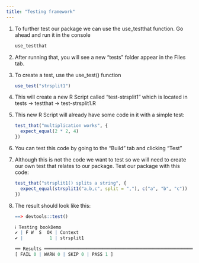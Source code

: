 ```yaml
---
title: "Testing framework"
---
```


1.  To further test our package we can use the use_testthat function. Go ahead and run it in the console

    ``` r
    use_testthat
    ```

2.  After running that, you will see a new "tests" folder appear in the Files tab.

3.  To create a test, use the use_test() function

    ``` r
    use_test("strsplit1")
    ```

4.  This will create a new R Script called "test-strsplit1" which is located in tests -\> testthat -\> test-strsplit1.R

5.  This new R Script will already have some code in it with a simple test:

    ``` r
    test_that("multiplication works", {
      expect_equal(2 * 2, 4)
    })
    ```

6.  You can test this code by going to the "Build" tab and clicking "Test"

7.  Although this is not the code we want to test so we will need to create our own test that relates to our package. Test our package with this code:

    ``` r
    test_that("strsplit1() splits a string", {
      expect_equal(strsplit1("a,b,c", split = ","), c("a", "b", "c"))
    })
    ```

8.  The result should look like this:

    ``` r
    ==> devtools::test()

    ℹ Testing bookDemo
    ✔ | F W  S  OK | Context
    ✔ |          1 | strsplit1                                                                                               

    ══ Results ══════════════════════════════════════════════════════════════════════════════════════════════════════════════
    [ FAIL 0 | WARN 0 | SKIP 0 | PASS 1 ]
    ```
